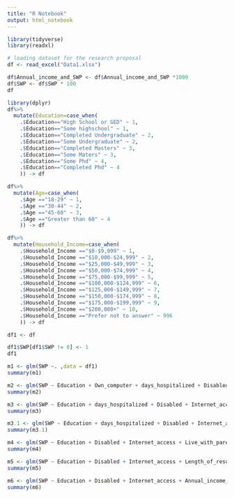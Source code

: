 ---
title: "R Notebook"
output: html_notebook
---

```{r}
library(tidyverse)
library(readxl)
```

```{r}
# loading dataset for the research proposal
df <- read_excel("Data1.xlsx")
```

```{r}
df$Annual_income_and_SWP <- df$Annual_income_and_SWP *1000
df$SWP <- df$SWP * 100
df
```

```{r}
library(dplyr)
df%>%
  mutate(Education=case_when(
    .$Education=="High School or GED" ~ 1,
    .$Education=="Some highschool" ~ 1,
    .$Education=="Completed Undergraduate" ~ 2,
    .$Education=="Some Undergraduate" ~ 2,
    .$Education=="Completed Masters" ~ 3,
    .$Education=="Some Maters" ~ 3,
    .$Education=="Some Phd" ~ 4,
    .$Education=="Completed Phd" ~ 4
    )) -> df
```

```{r}
df%>%
  mutate(Age=case_when(
    .$Age =="18-29" ~ 1,
    .$Age =="30-44" ~ 2,
    .$Age =="45-60" ~ 3,
    .$Age =="Greater than 60" ~ 4
    )) -> df
```

```{r}
df%>%
  mutate(Household_Income=case_when(
    .$Household_Income =="$0-$9,999" ~ 1,
    .$Household_Income =="$10,000-$24,999" ~ 2,
    .$Household_Income =="$25,000-$49,999" ~ 3,
    .$Household_Income =="$50,000-$74,999" ~ 4,
    .$Household_Income =="$75,000-$99,999" ~ 5,
    .$Household_Income =="$100,000-$124,999" ~ 6,
    .$Household_Income =="$125,000-$149,999" ~ 7,
    .$Household_Income =="$150,000-$174,999" ~ 8,
    .$Household_Income =="$175,000-$199,999" ~ 9,
    .$Household_Income =="$200,000+" ~ 10,
    .$Household_Income =="Prefer not to answer" ~ 996
    )) -> df
```

```{r}
df1 <- df
```

```{r}
df1$SWP[df1$SWP != 0] <- 1
df1
```

```{r}
m1 <- glm(SWP ~. ,data = df1)
summary(m1)
```

```{r}
m2 <- glm(SWP ~ Education + Own_computer + days_hospitalized + Disabled + Internet_access + Live_with_parents + Length_of_resume_gap_month + Annual_income_and_SWP + Unemployed + Read_books + Times_hospitalized + Age + Household_Income,data = df1)
summary(m2)
```

```{r}
m3 <- glm(SWP ~ Education + days_hospitalized + Disabled + Internet_access + Live_with_parents + Length_of_resume_gap_month + Annual_income_and_SWP + Unemployed + Read_books + Times_hospitalized + Age + Household_Income, data = df1)
summary(m3)
```

```{r}
m3.1 <- glm(SWP ~ Education + days_hospitalized + Disabled + Internet_access + Live_with_parents + Length_of_resume_gap_month + Annual_income_and_SWP + Unemployed + Read_books + Age + Household_Income,data = df1)
summary(m3.1)
```

```{r}
m4 <- glm(SWP ~ Education + Disabled + Internet_access + Live_with_parents + Length_of_resume_gap_month + Annual_income_and_SWP + Unemployed + Read_books + Times_hospitalized + Age + Household_Income,data = df1)
summary(m4)
```

```{r}
m5 <- glm(SWP ~ Education + Disabled + Internet_access + Length_of_resume_gap_month + Annual_income_and_SWP + Unemployed + Read_books + Times_hospitalized + Age + Household_Income,data = df1)
summary(m5)
```

```{r}
m6 <- glm(SWP ~ Education + Disabled + Internet_access + Annual_income_and_SWP + Unemployed + Read_books + Times_hospitalized + Age + Household_Income, data = df1)
summary(m6)
```

```{r}

```


